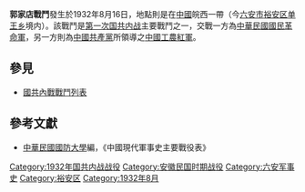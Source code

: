 {{Infobox Military Conflict|
campaign=|
image=|
caption=|
conflict=郭家店戰鬥|
date=1932年8月16日|
place=[[中國|中國]]皖西|
result=共軍取得上風，並利用喊話勸降，不過仍未能取下郭家店。該戰役共軍將領[[鄺繼勛|鄺繼勛]]負傷，並被共黨中央卸下兵權。兩方傷亡皆近千人|
combatant1=中華民國國民革命軍7師、12師|
combatant2=25軍| 
commander1=[[王均|王均]]、[[曾萬鍾|曾萬鍾]]|
commander2=鄺繼勛|
strength1=|
strength2=|
casualties1=|
casualties2=|
}}
'''郭家店戰鬥'''發生於1932年8月16日，地點則是在[[中國|中國]]皖西一帶（今[[六安市|六安市]][[裕安区|裕安区]][[单王乡|单王乡]]境内）。該戰鬥是[[第一次国共内战|第一次国共内战]]主要戰鬥之一，交戰一方為[[中華民國|中華民國]][[國民革命軍|國民革命軍]]，另一方則為[[中國共產黨|中國共產黨]]所領導之[[中國工農紅軍|中國工農紅軍]]。
==參見==
*[[國共內戰戰鬥列表|國共內戰戰鬥列表]]
==參考文獻==
*[[中華民國|中華民國]][[國防大學_(臺灣)|國防大學]]編，《中國現代軍事史主要戰役表》

[[Category:1932年国共内战战役|Category:1932年国共内战战役]]
[[Category:安徽民国时期战役|Category:安徽民国时期战役]]
[[Category:六安军事史|Category:六安军事史]]
[[Category:裕安区|Category:裕安区]]
[[Category:1932年8月|Category:1932年8月]]